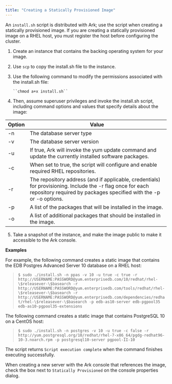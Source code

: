```yaml
---
title: "Creating a Statically Provisioned Image"
---
```


<div id="ark_statically_provisioned" class="registered_link"></div>

An `install.sh` script is distributed with Ark; use the script when creating a statically provisioned image. If you are creating a statically provisioned image on a RHEL host, you must register the host before configuring the cluster.

1.  Create an instance that contains the backing operating system for your image.

2.  Use `scp` to copy the <span class="title-ref">install.sh</span> file to the instance.

3.  Use the following command to modify the permissions associated with the <span class="title-ref">install.sh</span> file:

    ```
    ``chmod a+x install.sh``
    ```

4.  Then, assume superuser privileges and invoke the install.sh script, including command options and values that specify details about the image:

| Option | Value                                                                                                                                                                            |
| ------ | -------------------------------------------------------------------------------------------------------------------------------------------------------------------------------- |
| -n     | The database server type                                                                                                                                                         |
| -v     | The database server version                                                                                                                                                      |
| -u     | If true, Ark will invoke the yum update command and update the currently installed software packages.                                                                            |
| -c     | When set to true, the script will configure and enable required RHEL repositories.                                                                                               |
| -r     | The repository address (and if applicable, credentials) for provisioning. Include the -r flag once for each repository required by packages specified with the -p or -o options. |
| -p     | A list of the packages that will be installed in the image.                                                                                                                      |
| -o     | A list of additional packages that should be installed in the image.                                                                                                             |

5.  Take a snapshot of the instance, and make the image public to make it accessible to the Ark console.

**Examples**

For example, the following command creates a static image that contains the EDB Postgres Advanced Server 10 database on a RHEL host:

> `$ sudo ./install.sh -n ppas -v 10 -u true -c true -r http://USERNAME:PASSWORD@yum.enterprisedb.com/10/redhat/rhel-\$releasever-\$basearch -r http://USERNAME:PASSWORD@yum.enterprisedb.com/tools/redhat/rhel-\$releasever-\$basearch -r http://USERNAME:PASSWORD@yum.enterprisedb.com/dependencies/redhat/rhel-\$releasever-\$basearch -p edb-as10-server edb-pgpool35 edb-as10-pgpool35-extensions`

The following command creates a static image that contains PostgreSQL 10 on a CentOS host:

> `$ sudo ./install.sh -n postgres -v 10 -u true -c false -r http://yum.postgresql.org/10/redhat/rhel-7-x86_64/pgdg-redhat96-10-3.noarch.rpm -p postgresql10-server pgpool-II-10`

The script returns `Script execution complete` when the command finishes executing successfully.

When creating a new server with the Ark console that references the image, check the box next to `Statically Provisioned` on the console properties dialog.
